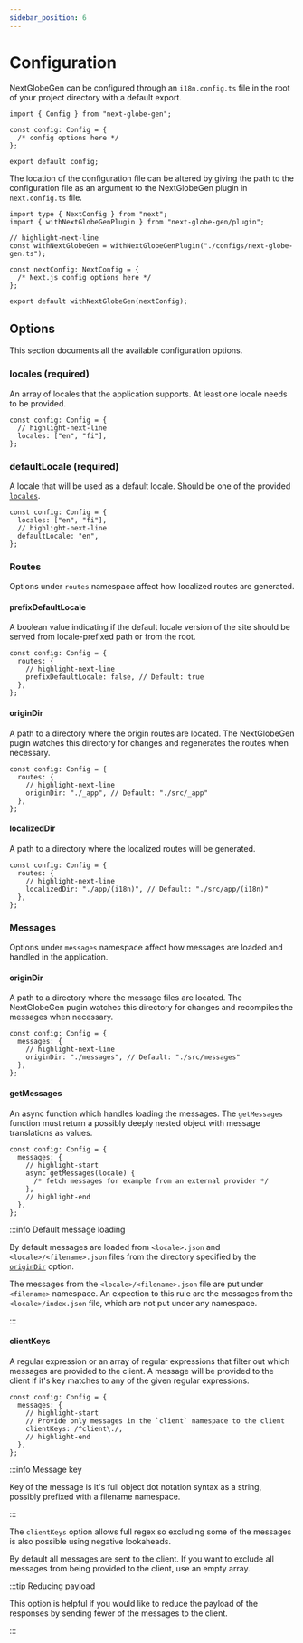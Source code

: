 ```yaml
---
sidebar_position: 6
---
```


# Configuration

NextGlobeGen can be configured through an `i18n.config.ts` file in the root of your project directory with a default export.

```tsx title="i18n.config.ts"
import { Config } from "next-globe-gen";

const config: Config = {
  /* config options here */
};

export default config;
```

The location of the configuration file can be altered by giving the path to the configuration file as an argument to the NextGlobeGen plugin in `next.config.ts` file.

```tsx title="next.config.ts"
import type { NextConfig } from "next";
import { withNextGlobeGenPlugin } from "next-globe-gen/plugin";

// highlight-next-line
const withNextGlobeGen = withNextGlobeGenPlugin("./configs/next-globe-gen.ts");

const nextConfig: NextConfig = {
  /* Next.js config options here */
};

export default withNextGlobeGen(nextConfig);
```

## Options

This section documents all the available configuration options.

### locales (required)

An array of locales that the application supports. At least one locale needs to be provided.

```tsx
const config: Config = {
  // highlight-next-line
  locales: ["en", "fi"],
};
```

### defaultLocale (required)

A locale that will be used as a default locale. Should be one of the provided [`locales`](#locales-required).

```tsx
const config: Config = {
  locales: ["en", "fi"],
  // highlight-next-line
  defaultLocale: "en",
};
```

### Routes

Options under `routes` namespace affect how localized routes are generated.

#### prefixDefaultLocale

A boolean value indicating if the default locale version of the site should be served from locale-prefixed path or from the root.

```tsx
const config: Config = {
  routes: {
    // highlight-next-line
    prefixDefaultLocale: false, // Default: true
  },
};
```

#### originDir

A path to a directory where the origin routes are located. The NextGlobeGen pugin watches this directory for changes and regenerates the routes when necessary.

```tsx
const config: Config = {
  routes: {
    // highlight-next-line
    originDir: "./_app", // Default: "./src/_app"
  },
};
```

#### localizedDir

A path to a directory where the localized routes will be generated.

```tsx
const config: Config = {
  routes: {
    // highlight-next-line
    localizedDir: "./app/(i18n)", // Default: "./src/app/(i18n)"
  },
};
```

### Messages

Options under `messages` namespace affect how messages are loaded and handled in the application.

#### originDir

A path to a directory where the message files are located. The NextGlobeGen pugin watches this directory for changes and recompiles the messages when necessary.

```tsx
const config: Config = {
  messages: {
    // highlight-next-line
    originDir: "./messages", // Default: "./src/messages"
  },
};
```

#### getMessages

An async function which handles loading the messages. The `getMessages` function must return a possibly deeply nested object with message translations as values.

```tsx
const config: Config = {
  messages: {
    // highlight-start
    async getMessages(locale) {
      /* fetch messages for example from an external provider */
    },
    // highlight-end
  },
};
```

:::info Default message loading

By default messages are loaded from `<locale>.json` and `<locale>/<filename>.json` files from the directory specified by the [`originDir`](#origindir-1) option.

The messages from the `<locale>/<filename>.json` file are put under `<filename>` namespace. An expection to this rule are the messages from the `<locale>/index.json` file, which are not put under any namespace.

:::

#### clientKeys

A regular expression or an array of regular expressions that filter out which messages are provided to the client. A message will be provided to the client if it's key matches to any of the given regular expressions.

```tsx
const config: Config = {
  messages: {
    // highlight-start
    // Provide only messages in the `client` namespace to the client
    clientKeys: /^client\./,
    // highlight-end
  },
};
```

:::info Message key

Key of the message is it's full object dot notation syntax as a string, possibly prefixed with a filename namespace.

:::

The `clientKeys` option allows full regex so excluding some of the messages is also possible using negative lookaheads.

By default all messages are sent to the client. If you want to exclude all messages from being provided to the client, use an empty array.

:::tip Reducing payload

This option is helpful if you would like to reduce the payload of the responses by sending fewer of the messages to the client.

:::

